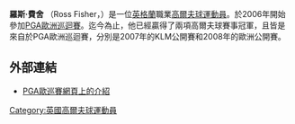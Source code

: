 {{Infobox golfer
| name              = Ross Fisher
| image             = Ross Fisher HSBC Champions 2010.jpg
| imagesize         = <!-- e.g. 250px (default is 200px) -->
| caption           =
| fullname          = Ross Daniel Fisher
| nickname          =
| birth_date        = {{Birth date and age|1980|11|22|df=y}}
| birth_place       = [[英格兰|英格兰]][[伯克郡|伯克郡]][[雅士谷|雅士谷]]
| death_date        = <!-- {{Death date and age|YYYY|MM|DD|1980|11|22|df=y}} -->
| death_place       =
| height            = {{height|ft=6|in=3}}
| weight            = {{convert|168|lb|kg st|abbr=on}}
| nationality       = {{ENG}}
| residence         = [[Cheam|Cheam]], London, England
| spouse            =  Joanne Fisher
| partner           =
| children          = 2
| college           =
| yearpro           = 2004
| retired           = <!-- Year retired -->
| tour              = [[European_Tour|European Tour]]<br>[[PGA_Tour|PGA Tour]]
| extour            = <!-- Former tours which a member of -->
| prowins           = 5
| pgawins           = <!-- Number of PGA Tour wins -->
| eurowins          = 5
| japwins           = <!-- Number of Japan Golf Tour wins -->
| asiawins          = <!-- Number of Asian Tour wins -->
| sunwins           = 1
| auswins           = <!-- Number of PGA Tour of Australasia wins -->
| nwidewins         = <!-- Number of Nationwide Tour wins -->
| chalwins          = <!-- Number of Challenge Tour wins -->
| champwins         = <!-- Number of Champions Tour wins -->
| seneurowins       = <!-- Number of European Seniors Tour wins -->
| otherwins         = <!-- Number of Other wins -->
| majorwins         = <!-- Number of Major Championship wins -->
| masters           = T15: 2011
| usopen            = 5th: [[2009_U.S._Open_(golf)|2009]]
| open              = T13: 2009
| pga               = T19: 2009
| wghofid           = <!-- World Golf Hall of Fame member ID -->
| wghofyear         = <!-- World Golf Hall of Fame year inducted -->
| award1            = <!-- Achievement or award details -->
| year1             = <!-- Year(s) of achievement or award -->
| award2            =
| year2             =
| awardssection     = <!-- location of awards page or section -->
}}
'''羅斯·費舍''' （Ross Fisher，{{bd|1980年|11月22日}}）是一位[[英格蘭|英格蘭]]職業[[高爾夫球|高爾夫球]][[運動員|運動員]]。於2006年開始參加[[PGA歐洲巡迴賽|PGA歐洲巡迴賽]]。迄今為止，他已經贏得了兩項高爾夫球賽事冠軍，且皆是來自於PGA歐洲巡迴賽，分別是2007年的KLM公開賽和2008年的歐洲公開賽。

==外部連結==
*[https://web.archive.org/web/20070930224202/http://www.europeantour.com/default.sps?pageid=127&pagegid=%7BAB0336D2-D3C9-469B-BCB6-BFD443B52A34%7D&playerId=32435 PGA歐巡賽網頁上的介紹]

[[Category:英國高爾夫球運動員|Category:英國高爾夫球運動員]]

{{UK-bio-stub}}
{{Sport-bio-stub}}